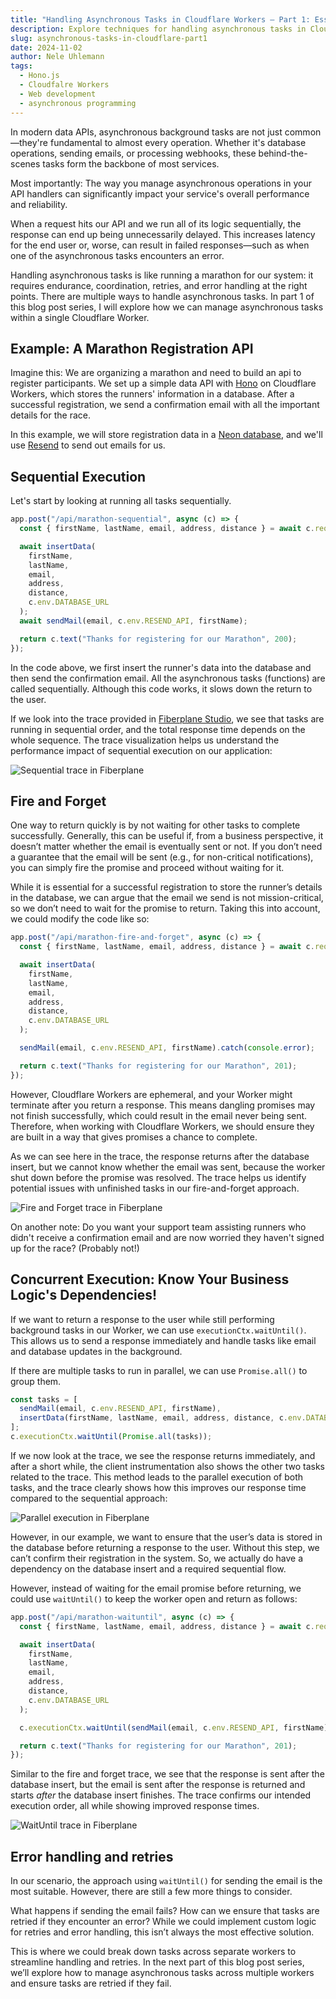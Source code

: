 ```yaml
---
title: "Handling Asynchronous Tasks in Cloudflare Workers – Part 1: Essentials for a Single Worker"
description: Explore techniques for handling asynchronous tasks in Cloudflare Workers to ensure quick responses and seamless user experiences.
slug: asynchronous-tasks-in-cloudflare-part1
date: 2024-11-02
author: Nele Uhlemann
tags:
  - Hono.js
  - Cloudfalre Workers
  - Web development
  - asynchronous programming
---
```



In modern data APIs, asynchronous background tasks are not just common—they're fundamental to almost every operation. Whether it's database operations, sending emails, or processing webhooks, these behind-the-scenes tasks form the backbone of most services.

Most importantly: The way you manage asynchronous operations in your API handlers can significantly impact your service's overall performance and reliability.

When a request hits our API and we run all of its logic sequentially, the response can end up being unnecessarily delayed.
This increases latency for the end user or, worse, can result in failed responses—such as when one of the asynchronous tasks encounters an error.

Handling asynchronous tasks is like running a marathon for our system:
it requires endurance, coordination, retries, and error handling at the right points.
There are multiple ways to handle asynchronous tasks. In part 1 of this blog post series, I will explore how we can manage asynchronous tasks within a single Cloudflare Worker.

## Example: A Marathon Registration API

Imagine this: We are organizing a marathon and need to build an api to register participants.
We set up a simple data API with [Hono](https://hono.dev/) on Cloudflare Workers, which stores the runners' information in a database. After a successful registration, we send a confirmation email with all the important details for the race.

In this example, we will store registration data in a [Neon database](https://neon.tech/docs/introduction), and we'll use [Resend](https://resend.com/docs/introduction) to send out emails for us.

<LinkCard
  title="Follow along on GitHub"
  description="Here is a repo with the code examples for this post"
  href="https://github.com/Nlea/cloudflare-handling-asynchronous-tasks-"
  icon="external"
  target="_blank"
  rel="noopener noreferrer"
/>

## Sequential Execution

Let's start by looking at running all tasks sequentially.

```typescript
app.post("/api/marathon-sequential", async (c) => {
  const { firstName, lastName, email, address, distance } = await c.req.json();

  await insertData(
    firstName,
    lastName,
    email,
    address,
    distance,
    c.env.DATABASE_URL
  );
  await sendMail(email, c.env.RESEND_API, firstName);

  return c.text("Thanks for registering for our Marathon", 200);
});
```

In the code above, we first insert the runner's data into the database and then send the confirmation email.
All the asynchronous tasks (functions) are called sequentially.
Although this code works, it slows down the return to the user.

If we look into the trace provided in [Fiberplane Studio](https://fiberplane.com/docs/get-started/), we see that tasks are running in sequential order, and the total response time depends on the whole sequence.
The trace visualization helps us understand the performance impact of sequential execution on our application:

![Sequential trace in Fiberplane](@/assets/blog/2024-11-02-sequential-trace.png)

## Fire and Forget

One way to return quickly is by not waiting for other tasks to complete successfully.
Generally, this can be useful if, from a business perspective, it doesn’t matter whether the email is eventually sent or not.
If you don’t need a guarantee that the email will be sent (e.g., for non-critical notifications), you can simply fire the promise and proceed without waiting for it.

While it is essential for a successful registration to store the runner’s details in the database, we can argue that the email we send is not mission-critical, so we don’t need to wait for the promise to return.
Taking this into account, we could modify the code like so:

```typescript
app.post("/api/marathon-fire-and-forget", async (c) => {
  const { firstName, lastName, email, address, distance } = await c.req.json();

  await insertData(
    firstName,
    lastName,
    email,
    address,
    distance,
    c.env.DATABASE_URL
  );

  sendMail(email, c.env.RESEND_API, firstName).catch(console.error);

  return c.text("Thanks for registering for our Marathon", 201);
});
```

However, Cloudflare Workers are ephemeral, and your Worker might terminate after you return a response. This means dangling promises may not finish successfully, which could result in the email never being sent.
Therefore, when working with Cloudflare Workers, we should ensure they are built in a way that gives promises a chance to complete.

As we can see here in the trace, the response returns after the database insert, but we cannot know whether the email was sent, because the worker shut down before the promise was resolved. The trace helps us identify potential issues with unfinished tasks in our fire-and-forget approach.

![Fire and Forget trace in Fiberplane](@/assets/blog/2024-11-02-fire-and-forget.png)

On another note: Do you want your support team assisting runners who didn't receive a confirmation email and are now worried they haven't signed up for the race? (Probably not!)

## Concurrent Execution: Know Your Business Logic's Dependencies!

If we want to return a response to the user while still performing background tasks in our Worker, we can use `executionCtx.waitUntil()`.
This allows us to send a response immediately and handle tasks like email and database updates in the background.

If there are multiple tasks to run in parallel, we can use `Promise.all()` to group them.

```typescript
const tasks = [
  sendMail(email, c.env.RESEND_API, firstName),
  insertData(firstName, lastName, email, address, distance, c.env.DATABASE_URL)
];
c.executionCtx.waitUntil(Promise.all(tasks));
```

If we now look at the trace, we see the response returns immediately, 
and after a short while, the client instrumentation also shows the other two tasks related to the trace.
This method leads to the parallel execution of both tasks, 
and the trace clearly shows how this improves our response time compared to the sequential approach:

![Parallel execution in Fiberplane](@/assets/blog/2024-11-02-parallel.png)

However, in our example, we want to ensure that the user’s data is stored in the database before returning a response to the user.
Without this step, we can’t confirm their registration in the system.
So, we actually do have a dependency on the database insert and a required sequential flow.

However, instead of waiting for the email promise before returning, we could use `waitUntil()` to keep the worker open and return as follows:

```typescript
app.post("/api/marathon-waituntil", async (c) => {
  const { firstName, lastName, email, address, distance } = await c.req.json();

  await insertData(
    firstName,
    lastName,
    email,
    address,
    distance,
    c.env.DATABASE_URL
  );

  c.executionCtx.waitUntil(sendMail(email, c.env.RESEND_API, firstName));

  return c.text("Thanks for registering for our Marathon", 201);
});
```

Similar to the fire and forget trace, we see that the response is sent after the database insert, but the email is sent after the response is returned and starts _after_ the database insert finishes.
The trace confirms our intended execution order, all while showing improved response times.

![WaitUntil trace in Fiberplane](@/assets/blog/2024-11-02-waituntil.png)

## Error handling and retries

In our scenario, the approach using `waitUntil()` for sending the email is the most suitable. However, there are still a few more things to consider.

What happens if sending the email fails? How can we ensure that tasks are retried if they encounter an error?
While we could implement custom logic for retries and error handling, this isn’t always the most effective solution.

This is where we could break down tasks across separate workers to streamline handling and retries.
In the next part of this blog post series, we’ll explore how to manage asynchronous tasks across multiple workers and ensure tasks are retried if they fail.
